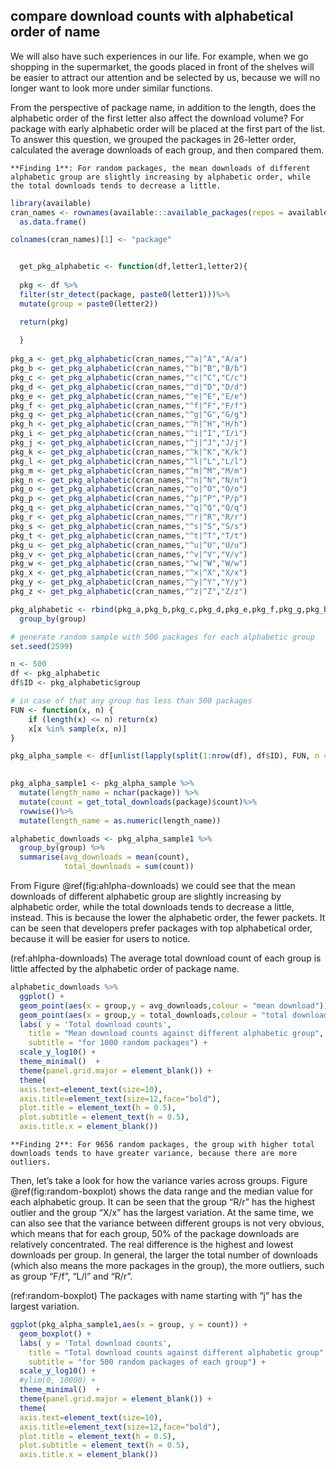 ## compare download counts with alphabetical order of name

We will also have such experiences in our life. For example, when we go shopping in the supermarket, the goods placed in front of the shelves will be easier to attract our attention and be selected by us, because we will no longer want to look more under similar functions.

From the perspective of package name, in addition to the length, does the alphabetic order of the first letter also affect the download volume? For package with early alphabetic order will be placed at the first part of the list. To answer this question, we grouped the packages in 26-letter order, calculated the average downloads of each group, and then compared them.

```block
**Finding 1**: For random packages, the mean downloads of different alphabetic group are slightly increasing by alphabetic order, while the total downloads tends to decrease a little.
```

```r
library(available)
cran_names <- rownames(available:::available_packages(repos = available:::default_cran_repos)) %>%
  as.data.frame() 

colnames(cran_names)[1] <- "package"


  get_pkg_alphabetic <- function(df,letter1,letter2){
  
  pkg <- df %>%
  filter(str_detect(package, paste0(letter1)))%>%
  mutate(group = paste0(letter2))

  return(pkg)
  
  }
  
pkg_a <- get_pkg_alphabetic(cran_names,"^a|^A","A/a")
pkg_b <- get_pkg_alphabetic(cran_names,"^b|^B","B/b")
pkg_c <- get_pkg_alphabetic(cran_names,"^c|^C","C/c")
pkg_d <- get_pkg_alphabetic(cran_names,"^d|^D","D/d")
pkg_e <- get_pkg_alphabetic(cran_names,"^e|^E","E/e")
pkg_f <- get_pkg_alphabetic(cran_names,"^f|^F","F/f")
pkg_g <- get_pkg_alphabetic(cran_names,"^g|^G","G/g")
pkg_h <- get_pkg_alphabetic(cran_names,"^h|^H","H/h")
pkg_i <- get_pkg_alphabetic(cran_names,"^i|^I","I/i")
pkg_j <- get_pkg_alphabetic(cran_names,"^j|^J","J/j")
pkg_k <- get_pkg_alphabetic(cran_names,"^k|^K","K/k")
pkg_l <- get_pkg_alphabetic(cran_names,"^l|^L","L/l")
pkg_m <- get_pkg_alphabetic(cran_names,"^m|^M","M/m")
pkg_n <- get_pkg_alphabetic(cran_names,"^n|^N","N/n")
pkg_o <- get_pkg_alphabetic(cran_names,"^o|^O","O/o")
pkg_p <- get_pkg_alphabetic(cran_names,"^p|^P","P/p")
pkg_q <- get_pkg_alphabetic(cran_names,"^q|^Q","Q/q")
pkg_r <- get_pkg_alphabetic(cran_names,"^r|^R","R/r")
pkg_s <- get_pkg_alphabetic(cran_names,"^s|^S","S/s")
pkg_t <- get_pkg_alphabetic(cran_names,"^t|^T","T/t")
pkg_u <- get_pkg_alphabetic(cran_names,"^u|^U","U/u")
pkg_v <- get_pkg_alphabetic(cran_names,"^v|^V","V/v")
pkg_w <- get_pkg_alphabetic(cran_names,"^w|^W","W/w")
pkg_x <- get_pkg_alphabetic(cran_names,"^x|^X","X/x")
pkg_y <- get_pkg_alphabetic(cran_names,"^y|^Y","Y/y")
pkg_z <- get_pkg_alphabetic(cran_names,"^z|^Z","Z/z")

pkg_alphabetic <- rbind(pkg_a,pkg_b,pkg_c,pkg_d,pkg_e,pkg_f,pkg_g,pkg_h,pkg_i,pkg_j,pkg_k,pkg_l,pkg_m,pkg_n,pkg_o,pkg_p,pkg_q,pkg_r,pkg_s,pkg_t,pkg_u,pkg_v,pkg_w,pkg_x,pkg_y,pkg_z) %>%
  group_by(group)

```

```r
# generate random sample with 500 packages for each alphabetic group
set.seed(2599)

n <- 500
df <- pkg_alphabetic
df$ID <- pkg_alphabetic$group

# in case of that any group has less than 500 packages
FUN <- function(x, n) {
    if (length(x) <= n) return(x)
    x[x %in% sample(x, n)]
}

pkg_alpha_sample <- df[unlist(lapply(split(1:nrow(df), df$ID), FUN, n = 500)), ]

  
pkg_alpha_sample1 <- pkg_alpha_sample %>%
  mutate(length_name = nchar(package)) %>%
  mutate(count = get_total_downloads(package)$count)%>%
  rowwise()%>%
  mutate(length_name = as.numeric(length_name)) 

```


```r
alphabetic_downloads <- pkg_alpha_sample1 %>%
  group_by(group) %>%
  summarise(avg_downloads = mean(count),
            total_downloads = sum(count))
```

From Figure \@ref(fig:ahlpha-downloads) we could see that the mean downloads of different alphabetic group are slightly increasing by alphabetic order, while the total downloads tends to decrease a little, instead. This is because the lower the alphabetic order, the fewer packets. It can be seen that developers prefer packages with top alphabetical order, because it will be easier for users to notice.

(ref:ahlpha-downloads) The average total download count of each group is little affected by the alphabetic order of package name.

```r

alphabetic_downloads %>%
  ggplot() +
  geom_point(aes(x = group,y = avg_downloads,colour = "mean download")) +
  geom_point(aes(x = group,y = total_downloads,colour = "total download")) +
  labs( y = 'Total download counts',
    title = "Mean download counts against different alphabetic group",
    subtitle = "for 1000 random packages") +
  scale_y_log10() +
  theme_minimal()  +
  theme(panel.grid.major = element_blank()) +
  theme(
  axis.text=element_text(size=10),
  axis.title=element_text(size=12,face="bold"),
  plot.title = element_text(h = 0.5),
  plot.subtitle = element_text(h = 0.5),
  axis.title.x = element_blank())
```

```block
**Finding 2**: For 9656 random packages, the group with higher total downloads tends to have greater variance, because there are more outliers.
```

Then, let's take a look for how the variance varies across groups. Figure \@ref(fig:random-boxplot) shows the data range and the median value for each alphabetic group. It can be seen that the group "R/r" has the highest outlier and the group "X/x" has the largest variation. At the same time, we can also see that the variance between different groups is not very obvious, which means that for each group, 50% of the package downloads are relatively concentrated. The real difference is the highest and lowest downloads per group. In general, the larger the total number of downloads (which also means the more packages in the group), the more outliers, such as group "F/f", "L/l" and "R/r".

(ref:random-boxplot) The packages with name starting with "j" has the largest variation.

```r

ggplot(pkg_alpha_sample1,aes(x = group, y = count)) +
  geom_boxplot() +
  labs( y = 'Total download counts',
    title = "Total download counts against different alphabetic group",
    subtitle = "for 500 random packages of each group") +
  scale_y_log10() +
  #ylim(0, 10000) +
  theme_minimal()  +
  theme(panel.grid.major = element_blank()) +
  theme(
  axis.text=element_text(size=10),
  axis.title=element_text(size=12,face="bold"),
  plot.title = element_text(h = 0.5),
  plot.subtitle = element_text(h = 0.5),
  axis.title.x = element_blank())
```

